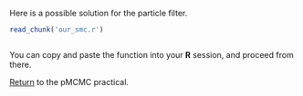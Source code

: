 Here is a possible solution for the particle filter.

```r
read_chunk('our_smc.r')
```
```r

```

You can copy and paste the function into your **R** session, and proceed from there.

[Return](pmcmc.md#run-a-particle-filter) to the pMCMC practical.
